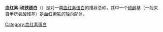 '''血红素-硫铁蛋白'''（{{lang-en|Heme-thiolate proteins}}）是对一类[[血红素蛋白|血红素蛋白]]的推荐总称，其中一个[[硫醇|硫醇]]基（一般来自[[半胱氨酸|半胱氨酸]]残基）是血红素铁的轴向配体。

[[Category:血红素蛋白|Category:血红素蛋白]]